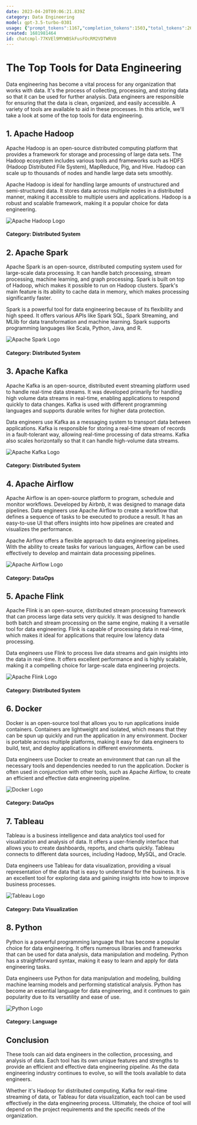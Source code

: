 ```yaml
---
date: 2023-04-20T09:06:21.839Z
category: Data Engineering
model: gpt-3.5-turbo-0301
usage: {"prompt_tokens":1167,"completion_tokens":1503,"total_tokens":2670}
created: 1681981464
id: chatcmpl-77KVEl9MYWBSkFusFOcRM2VDTWRV0
---
```


# The Top Tools for Data Engineering

Data engineering has become a vital process for any organization that works with data. It's the process of collecting, processing, and storing data so that it can be used for further analysis. Data engineers are responsible for ensuring that the data is clean, organized, and easily accessible. A variety of tools are available to aid in these processes. In this article, we'll take a look at some of the top tools for data engineering.

## 1. Apache Hadoop

Apache Hadoop is an open-source distributed computing platform that provides a framework for storage and processing of large data sets. The Hadoop ecosystem includes various tools and frameworks such as HDFS (Hadoop Distributed File System), MapReduce, Pig, and Hive. Hadoop can scale up to thousands of nodes and handle large data sets smoothly.

Apache Hadoop is ideal for handling large amounts of unstructured and semi-structured data. It stores data across multiple nodes in a distributed manner, making it accessible to multiple users and applications. Hadoop is a robust and scalable framework, making it a popular choice for data engineering.

![Apache Hadoop Logo](https://upload.wikimedia.org/wikipedia/commons/thumb/0/0e/Hadoop_logo.svg/450px-Hadoop_logo.svg.png "Apache Hadoop Logo")
#### Category: Distributed System

## 2. Apache Spark

Apache Spark is an open-source, distributed computing system used for large-scale data processing. It can handle batch processing, stream processing, machine learning, and graph processing. Spark is built on top of Hadoop, which makes it possible to run on Hadoop clusters. Spark's main feature is its ability to cache data in memory, which makes processing significantly faster.

Spark is a powerful tool for data engineering because of its flexibility and high speed. It offers various APIs like Spark SQL, Spark Streaming, and MLlib for data transformation and machine learning. Spark supports programming languages like Scala, Python, Java, and R.

![Apache Spark Logo](https://spark.apache.org/images/spark-logo-trademark.png "Apache Spark Logo")
#### Category: Distributed System

## 3. Apache Kafka

Apache Kafka is an open-source, distributed event streaming platform used to handle real-time data streams. It was developed primarily for handling high volume data streams in real-time, enabling applications to respond quickly to data changes. Kafka is used with different programming languages and supports durable writes for higher data protection.

Data engineers use Kafka as a messaging system to transport data between applications. Kafka is responsible for storing a real-time stream of records in a fault-tolerant way, allowing real-time processing of data streams. Kafka also scales horizontally so that it can handle high-volume data streams.

![Apache Kafka Logo](https://upload.wikimedia.org/wikipedia/commons/thumb/0/05/Apache_kafka.svg/400px-Apache_kafka.svg.png "Apache Kafka Logo")
#### Category: Distributed System

## 4. Apache Airflow

Apache Airflow is an open-source platform to program, schedule and monitor workflows. Developed by Airbnb, it was designed to manage data pipelines. Data engineers use Apache Airflow to create a workflow that defines a sequence of tasks to be executed to produce a result. It has an easy-to-use UI that offers insights into how pipelines are created and visualizes the performance.

Apache Airflow offers a flexible approach to data engineering pipelines. With the ability to create tasks for various languages, Airflow can be used effectively to develop and maintain data processing pipelines.

![Apache Airflow Logo](https://upload.wikimedia.org/wikipedia/commons/thumb/5/5c/Apache_Airflow_Logo.svg/320px-Apache_Airflow_Logo.svg.png "Apache Airflow Logo")
#### Category: DataOps

## 5. Apache Flink

Apache Flink is an open-source, distributed stream processing framework that can process large data sets very quickly. It was designed to handle both batch and stream processing on the same engine, making it a versatile tool for data engineering. Flink is capable of processing data in real-time, which makes it ideal for applications that require low latency data processing.

Data engineers use Flink to process live data streams and gain insights into the data in real-time. It offers excellent performance and is highly scalable, making it a compelling choice for large-scale data engineering projects.

![Apache Flink Logo](https://upload.wikimedia.org/wikipedia/commons/thumb/3/3a/Flink-logo.svg/320px-Flink-logo.svg.png "Apache Flink Logo")
#### Category: Distributed System

## 6. Docker

Docker is an open-source tool that allows you to run applications inside containers. Containers are lightweight and isolated, which means that they can be spun up quickly and run the application in any environment. Docker is portable across multiple platforms, making it easy for data engineers to build, test, and deploy applications in different environments.

Data engineers use Docker to create an environment that can run all the necessary tools and dependencies needed to run the application. Docker is often used in conjunction with other tools, such as Apache Airflow, to create an efficient and effective data engineering pipeline.

![Docker Logo](https://upload.wikimedia.org/wikipedia/commons/thumb/4/4e/Docker_%28container_engine%29_logo.svg/320px-Docker_%28container_engine%29_logo.svg.png "Docker Logo")
#### Category: DataOps

## 7. Tableau

Tableau is a business intelligence and data analytics tool used for visualization and analysis of data. It offers a user-friendly interface that allows you to create dashboards, reports, and charts quickly. Tableau connects to different data sources, including Hadoop, MySQL, and Oracle.

Data engineers use Tableau for data visualization, providing a visual representation of the data that is easy to understand for the business. It is an excellent tool for exploring data and gaining insights into how to improve business processes.

![Tableau Logo](https://cdn4.iconfinder.com/data/icons/logos-and-brands/512/237_Tableau_logo-512.png "Tableau Logo")
#### Category: Data Visualization

## 8. Python

Python is a powerful programming language that has become a popular choice for data engineering. It offers numerous libraries and frameworks that can be used for data analysis, data manipulation and modeling. Python has a straightforward syntax, making it easy to learn and apply for data engineering tasks.

Data engineers use Python for data manipulation and modeling, building machine learning models and performing statistical analysis. Python has become an essential language for data engineering, and it continues to gain popularity due to its versatility and ease of use.

![Python Logo](https://upload.wikimedia.org/wikipedia/commons/thumb/0/0a/Python.svg/320px-Python.svg.png "Python Logo")
#### Category: Language


## Conclusion

These tools can aid data engineers in the collection, processing, and analysis of data. Each tool has its own unique features and strengths to provide an efficient and effective data engineering pipeline. As the data engineering industry continues to evolve, so will the tools available to data engineers.

Whether it's Hadoop for distributed computing, Kafka for real-time streaming of data, or Tableau for data visualization, each tool can be used effectively in the data engineering process. Ultimately, the choice of tool will depend on the project requirements and the specific needs of the organization.